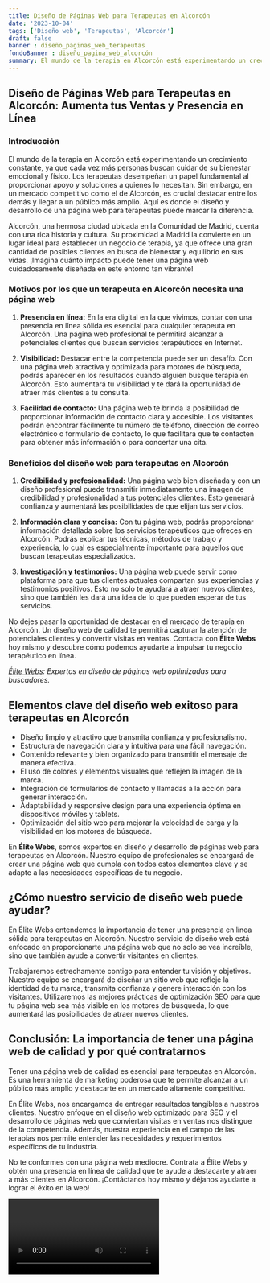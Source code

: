 ```yaml
---
title: Diseño de Páginas Web para Terapeutas en Alcorcón
date: '2023-10-04'
tags: ['Diseño web', 'Terapeutas', 'Alcorcón']
draft: false
banner : diseño_paginas_web_terapeutas
fondoBanner : diseño_pagina_web_alcorcón
summary: El mundo de la terapia en Alcorcón está experimentando un crecimiento constante, ya que cada vez más personas buscan cuidar de su bienestar emocional y físico. Los terapeutas desempeñan un papel fundamental al proporcionar apoyo y soluciones a quienes lo necesitan. Sin embargo, en un mercado competitivo como el de Alcorcón, es crucial destacar entre los demás y llegar a un público más amplio. Aquí es donde el diseño y desarrollo de una página web para terapeutas puede marcar la diferencia.
---
```


## Diseño de Páginas Web para Terapeutas en Alcorcón: Aumenta tus Ventas y Presencia en Línea

### Introducción

El mundo de la terapia en Alcorcón está experimentando un crecimiento constante, ya que cada vez más personas buscan cuidar de su bienestar emocional y físico. Los terapeutas desempeñan un papel fundamental al proporcionar apoyo y soluciones a quienes lo necesitan. Sin embargo, en un mercado competitivo como el de Alcorcón, es crucial destacar entre los demás y llegar a un público más amplio. Aquí es donde el diseño y desarrollo de una página web para terapeutas puede marcar la diferencia.

Alcorcón, una hermosa ciudad ubicada en la Comunidad de Madrid, cuenta con una rica historia y cultura. Su proximidad a Madrid la convierte en un lugar ideal para establecer un negocio de terapia, ya que ofrece una gran cantidad de posibles clientes en busca de bienestar y equilibrio en sus vidas. ¡Imagina cuánto impacto puede tener una página web cuidadosamente diseñada en este entorno tan vibrante!

### Motivos por los que un terapeuta en Alcorcón necesita una página web

1. **Presencia en línea:** En la era digital en la que vivimos, contar con una presencia en línea sólida es esencial para cualquier terapeuta en Alcorcón. Una página web profesional te permitirá alcanzar a potenciales clientes que buscan servicios terapéuticos en Internet.

2. **Visibilidad:** Destacar entre la competencia puede ser un desafío. Con una página web atractiva y optimizada para motores de búsqueda, podrás aparecer en los resultados cuando alguien busque terapia en Alcorcón. Esto aumentará tu visibilidad y te dará la oportunidad de atraer más clientes a tu consulta.

3. **Facilidad de contacto:** Una página web te brinda la posibilidad de proporcionar información de contacto clara y accesible. Los visitantes podrán encontrar fácilmente tu número de teléfono, dirección de correo electrónico o formulario de contacto, lo que facilitará que te contacten para obtener más información o para concertar una cita.

### Beneficios del diseño web para terapeutas en Alcorcón

1. **Credibilidad y profesionalidad:** Una página web bien diseñada y con un diseño profesional puede transmitir inmediatamente una imagen de credibilidad y profesionalidad a tus potenciales clientes. Esto generará confianza y aumentará las posibilidades de que elijan tus servicios.

2. **Información clara y concisa:** Con tu página web, podrás proporcionar información detallada sobre los servicios terapéuticos que ofreces en Alcorcón. Podrás explicar tus técnicas, métodos de trabajo y experiencia, lo cual es especialmente importante para aquellos que buscan terapeutas especializados.

3. **Investigación y testimonios:** Una página web puede servir como plataforma para que tus clientes actuales compartan sus experiencias y testimonios positivos. Esto no solo te ayudará a atraer nuevos clientes, sino que también les dará una idea de lo que pueden esperar de tus servicios.

No dejes pasar la oportunidad de destacar en el mercado de terapia en Alcorcón. Un diseño web de calidad te permitirá capturar la atención de potenciales clientes y convertir visitas en ventas. Contacta con **Élite Webs** hoy mismo y descubre cómo podemos ayudarte a impulsar tu negocio terapéutico en línea.

*[Élite Webs](https://www.elitewebs.es/): Expertos en diseño de páginas web optimizadas para buscadores.*

<GifSeo />

<Cta />

## Elementos clave del diseño web exitoso para terapeutas en Alcorcón

- Diseño limpio y atractivo que transmita confianza y profesionalismo.
- Estructura de navegación clara y intuitiva para una fácil navegación.
- Contenido relevante y bien organizado para transmitir el mensaje de manera efectiva.
- El uso de colores y elementos visuales que reflejen la imagen de la marca.
- Integración de formularios de contacto y llamadas a la acción para generar interacción.
- Adaptabilidad y responsive design para una experiencia óptima en dispositivos móviles y tablets.
- Optimización del sitio web para mejorar la velocidad de carga y la visibilidad en los motores de búsqueda.

En **Élite Webs**, somos expertos en diseño y desarrollo de páginas web para terapeutas en Alcorcón. Nuestro equipo de profesionales se encargará de crear una página web que cumpla con todos estos elementos clave y se adapte a las necesidades específicas de tu negocio.

## ¿Cómo nuestro servicio de diseño web puede ayudar?

En Élite Webs entendemos la importancia de tener una presencia en línea sólida para terapeutas en Alcorcón. Nuestro servicio de diseño web está enfocado en proporcionarte una página web que no solo se vea increíble, sino que también ayude a convertir visitantes en clientes.

Trabajaremos estrechamente contigo para entender tu visión y objetivos. Nuestro equipo se encargará de diseñar un sitio web que refleje la identidad de tu marca, transmita confianza y genere interacción con los visitantes. Utilizaremos las mejores prácticas de optimización SEO para que tu página web sea más visible en los motores de búsqueda, lo que aumentará las posibilidades de atraer nuevos clientes.

## Conclusión: La importancia de tener una página web de calidad y por qué contratarnos

Tener una página web de calidad es esencial para terapeutas en Alcorcón. Es una herramienta de marketing poderosa que te permite alcanzar a un público más amplio y destacarte en un mercado altamente competitivo.

En Élite Webs, nos encargamos de entregar resultados tangibles a nuestros clientes. Nuestro enfoque en el diseño web optimizado para SEO y el desarrollo de páginas web que conviertan visitas en ventas nos distingue de la competencia. Además, nuestra experiencia en el campo de las terapias nos permite entender las necesidades y requerimientos específicos de tu industria.

No te conformes con una página web mediocre. Contrata a Élite Webs y obtén una presencia en línea de calidad que te ayude a destacarte y atraer a más clientes en Alcorcón. ¡Contáctanos hoy mismo y déjanos ayudarte a lograr el éxito en la web!

<Video />

<CtaBot job='Terapeutas' city='Alcorcón'/>

<Gmaps query='Alcorcón+españa+maps' />
